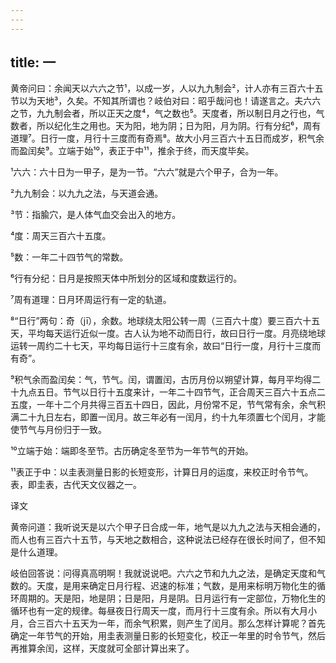 ```yaml
---
---
---
```

title: 一
---




黄帝问曰：余闻天以六六之节¹，以成一岁，人以九九制会²，计人亦有三百六十五节以为天地³，久矣。不知其所谓也？岐伯对曰：昭乎哉问也！请遂言之。夫六六之节，九九制会者，所以正天之度⁴，气之数也⁵。天度者，所以制日月之行也，气数者，所以纪化生之用也。天为阳，地为阴；日为阳，月为阴。行有分纪⁶，周有道理⁷。日行一度，月行十三度而有奇焉⁸。故大小月三百六十五日而成岁，积气余而盈闰矣⁹。立端于始¹⁰，表正于中¹¹，推余于终，而天度毕矣。

¹六六：六十日为一甲子，是为一节。“六六”就是六个甲子，合为一年。

²九九制会：以九九之法，与天道会通。

³节：指腧穴，是人体气血交会出入的地方。

⁴度：周天三百六十五度。

⁵数：一年二十四节气的常数。

⁶行有分纪：日月是按照天体中所划分的区域和度数运行的。

⁷周有道理：日月环周运行有一定的轨道。

⁸“日行”两句：奇（jī），余数。地球绕太阳公转一周（三百六十度）要三百六十五天，平均每天运行近似一度。古人认为地不动而日行，故曰日行一度。月亮绕地球运转一周约二十七天，平均每日运行十三度有余，故曰“日行一度，月行十三度而有奇”。

⁹积气余而盈闰矣：气，节气。闰，谓置闰，古历月份以朔望计算，每月平均得二十九点五日。节气以日行十五度来计，一年二十四节气，正合周天三百六十五点二五度，一年十二个月共得三百五十四日，因此，月份常不足，节气常有余，余气积满二十九日左右，即置一闰月。故三年必有一闰月，约十九年须置七个闰月，才能使节气与月份归于一致。

¹⁰立端于始：端即冬至节。古历确定冬至节为一年节气的开始。

¹¹表正于中：以圭表测量日影的长短变形，计算日月的运度，来校正时令节气。表，即圭表，古代天文仪器之一。

译文

黄帝问道：我听说天是以六个甲子日合成一年，地气是以九九之法与天相会通的，而人也有三百六十五节，与天地之数相合，这种说法已经存在很长时间了，但不知是什么道理。

岐伯回答说：问得真高明啊！我就说说吧。六六之节和九九之法，是确定天度和气数的。天度，是用来确定日月行程、迟速的标准；气数，是用来标明万物化生的循环周期的。天是阳，地是阴；日是阳，月是阴。日月运行有一定部位，万物化生的循环也有一定的规律。每昼夜日行周天一度，而月行十三度有余。所以有大月小月，合三百六十五天为一年，而余气积累，则产生了闰月。那么怎样计算呢？首先确定一年节气的开始，用圭表测量日影的长短变化，校正一年里的时令节气，然后再推算余闰，这样，天度就可全部计算出来了。